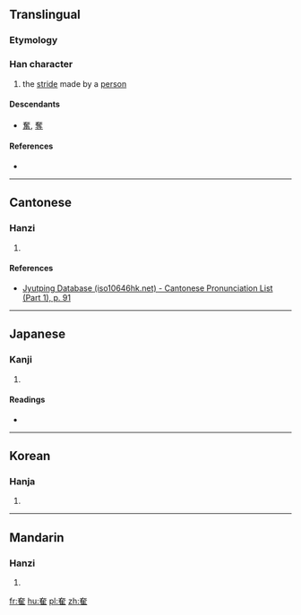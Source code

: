 ==Translingual==

===Etymology===
{{Han compound|大|隹|t1=spread wings|t2=bird}}

===Han character===
{{Han char|rn=37|rad=大|as=08|sn=11|four=|canj=KOG,XKOG|ids=⿱大隹}}

# the [[stride]] made by a [[person]]

====Descendants====
* [[奮]], [[奪]]

====References====
* {{Han ref|kx=0252.200|dkj=05945|dj=0514.160|hdz=10543.130|uh=595E|ud=22878}}

----

==Cantonese==

===Hanzi===
{{yue-hanzi|jyut=[[seon3]]|y=seun3}}

# {{defn|lang=yue|sort=大08}}

====References====
* [http://www.iso10646hk.net/jp/document/download.jsp Jyutping Database (iso10646hk.net) - Cantonese Pronunciation List (Part 1), p. 91]

----

==Japanese==

===Kanji===
{{ja-kanji|grade=|rs=大08}}

# {{defn|lang=ja|sort=大08}}

====Readings====
* {{ja-readings|on=[[しゅん]] (shun), [[すい]] (sui), [[よう]] (yō)|kun=[[はばたく]] (habataku)}}

----

==Korean==

===Hanja===
{{ko-hanja|hangeul=순|rv=sun|mr=sun}}

# {{defn|lang=ko|sort=大08}}

----

==Mandarin==

===Hanzi===
{{cmn-hanzi|pin=[[xùn]] ([[xun4]])|wg=hsün<sup>4</sup>}}

# {{defn|lang=cmn|sort=大08}}

[[fr:奞]]
[[hu:奞]]
[[pl:奞]]
[[zh:奞]]